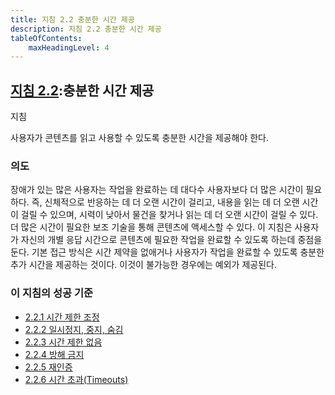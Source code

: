```yaml
---
title: 지침 2.2 충분한 시간 제공
description: 지침 2.2 충분한 시간 제공
tableOfContents:
    maxHeadingLevel: 4
---
```



## [지침 2.2](https://w3.org/TR/WCAG22#enough-time):충분한 시간 제공

지침

사용자가 콘텐츠를 읽고 사용할 수 있도록 충분한 시간을 제공해야 한다.

### 의도

장애가 있는 많은 사용자는 작업을 완료하는 데 대다수 사용자보다 더 많은 시간이 필요하다. 즉, 신체적으로 반응하는 데 더 오랜 시간이 걸리고, 내용을 읽는 데 더 오랜 시간이 걸릴 수 있으며, 시력이 낮아서 물건을 찾거나 읽는 데 더 오랜 시간이 걸릴 수 있다. 더 많은 시간이 필요한 보조 기술을 통해 콘텐츠에 액세스할 수 있다. 이 지침은 사용자가 자신의 개별 응답 시간으로 콘텐츠에 필요한 작업을 완료할 수 있도록 하는데 중점을 둔다. 기본 접근 방식은 시간 제약을 없애거나 사용자가 작업을 완료할 수 있도록 충분한 추가 시간을 제공하는 것이다. 이것이 불가능한 경우에는 예외가 제공된다.

### 이 지침의 성공 기준

*   [2.2.1 시간 제한 조정](timing-adjustable)
*   [2.2.2 일시정지, 중지, 숨김](pause-stop-hide)
*   [2.2.3 시간 제한 없음](no-timing)
*   [2.2.4 방해 금지](interruptions)
*   [2.2.5 재인증](re-authenticating)
*   [2.2.6 시간 초과(Timeouts)](timeouts)

